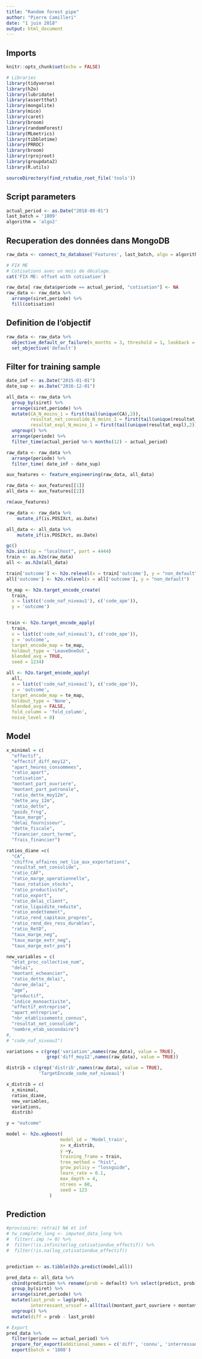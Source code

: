```yaml
---
title: "Random forest pipe"
author: "Pierre Camilleri"
date: "1 juin 2018"
output: html_document
---
```


## Imports
```r
knitr::opts_chunk$set(echo = FALSE)

# Libraries
library(tidyverse)
library(h2o)
library(lubridate)
library(assertthat)
library(mongolite)
library(mice)
library(caret)
library(broom)
library(randomForest)
library(MLmetrics)
library(tibbletime)
library(PRROC)
library(broom)
library(rprojroot)
library(groupdata2)
library(R.utils)

sourceDirectory(find_rstudio_root_file('tools'))
```

## Script parameters
```r
actual_period <- as.Date("2018-08-01")
last_batch = '1809'
algorithm = 'algo2'
```


## Recuperation des données dans MongoDB
```r
raw_data <- connect_to_database('Features', last_batch, algo = algorithm, min_effectif = 20)
```

```r
# FIX ME
# Cotisations avec un mois de décalage.
cat('FIX ME: offset with cotisation')

raw_data[ raw_data$periode == actual_period, "cotisation"] <- NA
raw_data <- raw_data %>% 
  arrange(siret,periode) %>% 
  fill(cotisation)
```

## Definition de l'objectif
```r
raw_data <- raw_data %>%
  objective_default_or_failure(n_months = 3, threshold = 1, lookback = 18) %>%
  set_objective('default')
```

## Filter for training sample
```r
date_inf <- as.Date("2015-01-01")
date_sup <- as.Date("2016-12-01")

all_data <- raw_data %>% 
  group_by(siret) %>%
  arrange(siret,periode) %>%
  mutate(CA_N_moins_1 = first(tail(unique(CA),2)),
         resultat_net_consolide_N_moins_1 = first(tail(unique(resultat_net_consolide),2)),
         resultat_expl_N_moins_1 = first(tail(unique(resultat_expl),2))) %>%
  ungroup() %>% 
  arrange(periode) %>% 
  filter_time(actual_period %m-% months(12) ~ actual_period) 

raw_data <- raw_data %>%
  arrange(periode) %>%
  filter_time( date_inf ~ date_sup) 

```

```r

aux_features <- feature_engineering(raw_data, all_data)

raw_data <- aux_features[[1]]
all_data <- aux_features[[2]]

rm(aux_features)

raw_data <- raw_data %>%
    mutate_if(is.POSIXct, as.Date)

all_data <- all_data %>%
    mutate_if(is.POSIXct, as.Date)

```

```r
gc()
h2o.init(ip = "localhost", port = 4444)
train <- as.h2o(raw_data) 
all <- as.h2o(all_data)

```

```r
train['outcome'] <- h2o.relevel(x = train['outcome'], y = "non_default")
all['outcome'] <- h2o.relevel(x = all['outcome'], y = "non_default")
```

```r
te_map <- h2o.target_encode_create(
  train, 
  x = list(c('code_naf_niveau1'), c('code_ape')), 
  y = 'outcome')


train <- h2o.target_encode_apply(
  train, 
  x = list(c('code_naf_niveau1'), c('code_ape')), 
  y = 'outcome',
  target_encode_map = te_map,
  holdout_type = 'LeaveOneOut',
  blended_avg = TRUE,
  seed = 1234)

all <- h2o.target_encode_apply(
  all,
  x = list(c('code_naf_niveau1'), c('code_ape')),
  y = 'outcome',
  target_encode_map = te_map, 
  holdout_type = 'None',
  blended_avg = FALSE,
  fold_column = 'fold_column',
  noise_level = 0)
```

## Model

```r
x_minimal = c(    
  "effectif",
  "effectif_diff_moy12",
  "apart_heures_consommees",
  "ratio_apart",
  "cotisation",                                
  "montant_part_ouvriere",                    
  "montant_part_patronale",
  "ratio_dette_moy12m",
  "dette_any_12m",
  "ratio_dette",
  "poids_frng",                               
  "taux_marge",                                
  "delai_fournisseur",                         
  "dette_fiscale",                            
  "financier_court_terme",                     
  "frais_financier")

ratios_diane =c(
  "CA",
  "chiffre_affaires_net_lie_aux_exportations",
  "resultat_net_consolide",
  "ratio_CAF",
  "ratio_marge_operationnelle",
  "taux_rotation_stocks",
  "ratio_productivite",
  "ratio_export",
  "ratio_delai_client",
  "ratio_liquidite_reduite",
  "ratio_endettement",
  "ratio_rend_capitaux_propres",
  "ratio_rend_des_ress_durables",
  "ratio_RetD", 
  "taux_marge_neg",
  "taux_marge_extr_neg",
  "taux_marge_extr_pos")

new_variables = c(
  "etat_proc_collective_num",   
  "delai",
  "montant_echeancier",
  "ratio_dette_delai",
  "duree_delai",
  "age",
  "productif",
  "indice_monoactivite",
  "effectif_entreprise",
  "apart_entreprise",
  "nbr_etablissements_connus",
  "resultat_net_consolide",
  "nombre_etab_secondaire")
#,
# "code_naf_niveau1")

variations = c(grep('variation',names(raw_data), value = TRUE),
               grep('diff_moy12',names(raw_data), value = TRUE))

distrib = c(grep('distrib',names(raw_data), value = TRUE),
            'TargetEncode_code_naf_niveau1')

x_distrib = c(
  x_minimal,
  ratios_diane,
  new_variables,
  variations,
  distrib)

y = "outcome"
```


```r
model <- h2o.xgboost(
                    model_id = 'Model_train',
                    x= x_distrib, 
                    y =y,
                    training_frame = train,
                    tree_method = "hist",
                    grow_policy = "lossguide",
                    learn_rate = 0.1,
                    max_depth = 4,
                    ntrees = 60,
                    seed = 123
                )
```


## Prediction
```r

#provisoire: retrait NA et inf
# tw_complete_long <- imputed_data_long %>%
#  filter(.imp != 0) %>% 
#  filter(!is.infinite(log_cotisationdue_effectif)) %>%
#  filter(!is.na(log_cotisationdue_effectif))


prediction <- as.tibble(h2o.predict(model,all))

pred_data <- all_data %>% 
  cbind(prediction %>% rename(prob = default) %>% select(predict, prob)) %>% 
  group_by(siret) %>%
  arrange(siret,periode) %>% 
  mutate(last_prob = lag(prob),
         interressant_urssaf = all(tail(montant_part_ouvriere + montant_part_patronale, 6) < 2)) %>% 
  ungroup() %>% 
  mutate(diff = prob - last_prob) 

# Export
pred_data %>% 
  filter(periode == actual_period) %>% 
  prepare_for_export(additional_names = c('diff', 'connu', 'interressant_urssaf')) %>%
  export(batch = '1808')
```

